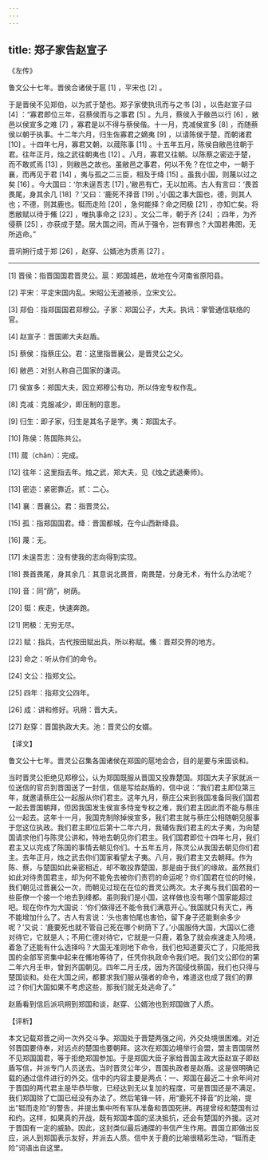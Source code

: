 ```yaml
---
---
---
```

title: 郑子家告赵宣子
---




《左传》

鲁文公十七年。晋侯合诸侯于扈 [1] ，平宋也 [2] 。

于是晋侯不见郑伯，以为贰于楚也。郑子家使执讯而与之书 [3] ，以告赵宣子曰 [4] ：“寡君即位三年，召蔡侯而与之事君 [5] 。九月，蔡侯入于敝邑以行 [6] ，敝邑以侯宣多之难 [7] ，寡君是以不得与蔡侯偕。十一月，克减侯宣多 [8] ，而随蔡侯以朝于执事。十二年六月，归生佐寡君之嫡夷 [9] ，以请陈侯于楚，而朝诸君 [10] 。十四年七月，寡君又朝，以蒇陈事 [11] 。十五年五月，陈侯自敝邑往朝于君。往年正月，烛之武往朝夷也 [12] 。八月，寡君又往朝。以陈蔡之密迩于楚，而不敢贰焉 [13] ，则敝邑之故也。虽敝邑之事君，何以不免？在位之中，一朝于襄，而再见于君 [14] ，夷与孤之二三臣，相及于绛 [15] 。虽我小国，则蔑以过之矣 [16] 。今大国曰：‘尔未逞吾志 [17] 。’敝邑有亡，无以加焉。古人有言曰：‘畏首畏尾，身其余几 [18] ？’又曰：‘鹿死不择音 [19] 。’小国之事大国也，德，则其人也；不德，则其鹿也。铤而走险 [20] ，急何能择？命之罔极 [21] ，亦知亡矣。将悉敝赋以待于鯈 [22] ，唯执事命之 [23] 。文公二年，朝于齐 [24] ；四年，为齐侵蔡 [25] ，亦获成于楚。居大国之间，而从于强令，岂有罪也？大国若弗图，无所逃命。”

晋巩朔行成于郑 [26] ，赵穿、公婿池为质焉 [27] 。



* * *



[1] 晋侯：指晋国国君晋灵公。扈：郑国城邑，故地在今河南省原阳县。

[2] 平宋：平定宋国内乱。宋昭公无道被杀，立宋文公。

[3] 郑伯：指郑国国君郑穆公。子家：郑国公子，大夫。执讯：掌管通信联络的官。

[4] 赵宣子：晋国卿大夫赵盾。

[5] 蔡侯：指蔡庄公。君：这里指晋襄公，是晋灵公之父。

[6] 敝邑：对别人称自己国家的谦词。

[7] 侯宣多：郑国大夫，因立郑穆公有功，所以侍宠专权作乱。

[8] 克减：克服减少，即压制的意思。

[9] 归生：即子家，归生是其名子是字。夷：郑国太子。

[10] 陈侯：陈国陈共公。

[11] 蒇（chǎn）：完成。

[12] 往年：这里指去年。烛之武，郑大夫，见《烛之武退秦师》。

[13] 密迩：紧密靠近。贰：二心。

[14] 襄：晋襄公。君：指晋灵公。

[15] 孤：指郑国国君。绛：晋国都城，在今山西新绛县。

[16] 蔑：无。

[17] 未逞吾志：没有使我的志向得到实现。

[18] 畏首畏尾，身其余几：其意说北畏晋，南畏楚，分身无术，有什么办法呢？

[19] 音：同“荫”，树荫。

[20] 铤：疾走，快速奔跑。

[21] 罔极：无穷无尽。

[22] 赋：指兵，古代按田赋出兵，所以称赋。鯈：晋郑交界的地方。

[23] 命之：听从你们的命令。

[24] 文公：指郑文公。

[25] 四年：指郑文公四年。

[26] 成：讲和修好。巩朔：晋大夫。

[27] 赵穿：晋国执政大夫。池：晋灵公的女婿。

【译文】

鲁文公十七年。晋灵公召集各国诸侯在郑国的扈地会合，目的是要与宋国谈和。

当时晋灵公拒绝见郑穆公，认为郑国既服从晋国又投靠楚国。郑国大夫子家就派一位送信的官员到晋国送了一封信，信是写给赵盾的，信中说：“我们君主即位第三年，就邀请蔡庄公一起服从你们君主。这年九月，蔡庄公来到我国准备同我们国君一起去晋国朝拜，但因我国发生侯宣多恃宠专权之难，我们君主因此而不能与蔡庄公一起去。这年十一月，我国克制除掉侯宣多，我们君主就与蔡庄公相随朝见服事于您这位执政。我们君主即位后第十二年六月，我辅佐我们君主的太子夷，为向楚国请求他们与陈灵公讲和，特地去朝见你们君主。我们国君即位十四年七月，我们君主又以完成了陈国的事情去朝见你们。十五年五月，陈灵公从我国去朝见你们君主。去年正月，烛之武去你们国家看望太子夷。八月，我们君主又去朝拜。作为陈、蔡，与楚国如此亲密相近，却不敢投靠楚国，那是由于我们的缘故。虽然我们如此对待贵国君主，却为何不能免去被你们责罚的命运呢？你们国君在位的时候，我们朝见过晋襄公一次，而朝见过现在在位的晋灵公两次。太子夷与我们国君的一些臣僚一个接一个地去到绛都。虽则我们是小国，这样做也没有哪个国家能超过吧。现在你作为大国说：‘你们做得还不能令我们满意开心。’我国就只有灭亡，再不能增加什么了。古人有言说：‘头也害怕尾也害怕，留下身子还能剩余多少呢？’又说：‘鹿要死也就不管自己死在哪个树荫下了。’小国服侍大国，大国以仁德对待它，它就是人；不用仁德对待它，它就是一只鹿，着急了就会疾速走入险境，着急了还能有什么选择吗？大国无准则地下命令，我们也知道要灭亡了，只能把我国的全部军资集中起来在鯈地等待了，任凭你执政命令我们吧。我们文公即位的第二年六月壬申，曾到齐国朝见。四年二月壬戌，因为齐国侵伐蔡国，我们也只得与楚国谈和。处在大国之间，都要求我们服从强者的命令，难道这也成了我们的罪过？你们大国如果不考虑这些，那我们就无处逃命了。”

赵盾看到信后派巩朔到郑国和谈，赵穿、公婿池也到郑国做了人质。

【评析】

本文记载郑晋之间一次外交斗争。郑国处于晋楚两强之间，外交处境很困难。对近邻晋国要侍奉，对远点的楚国也要朝拜。这次在郑国边境举行会盟，盟主晋国居然不见郑国国君，等于拒绝郑国参加。于是郑国大臣子家给晋国主政大臣赵宣子即赵盾写信，并派专门人员送去。当时晋灵公年少，晋国执政者是赵盾。这是很明确记载的通过信件进行的外交。信中的内容主要是两点：一、郑国在最近二十余年间对于晋国的两代君主是毕恭毕敬，已经达到无以复加的程度，可是晋国还是不满足。我们郑国除了亡国已经没有办法了。然后笔锋一转，用“鹿死不择音”的比喻，提出“铤而走险”的警告，并提出集中所有军队准备和晋国死拼。再提曾经和楚国有过和约。这样，如果真的开战，既有郑国本国的坚决抵抗，还会有楚国的外援。这对于晋国有一定的威胁。因此，这封类似最后通牒的书信产生作用。晋国立即做出反应，派人到郑国表示友好，并派去人质。信中关于鹿的比喻很精彩生动，“铤而走险”词语出自这里。